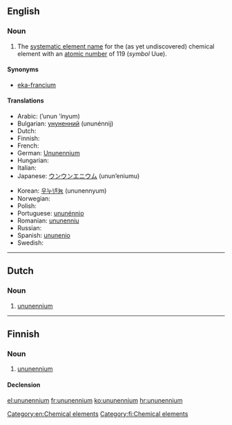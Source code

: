 ==English==
{{elements|Uue|ununoctium|Uuo|unbinilium|Ubn}}

===Noun===
{{wikipedia}}
{{en-noun|-}}

# The [[systematic element name]] for the (as yet undiscovered) chemical element with an [[atomic number]] of 119 (''symbol'' Uue).

====Synonyms====
* [[eka-francium]]

====Translations====
{{trans-top|chemical element}}
* Arabic: {{Arab|[[أونون إينيوم]]}} (’unun ’ínyum) {{m}}
* Bulgarian: [[унуненний]] (ununénnij) {{m}}
* Dutch: {{t-|nl|ununennium|n}}
* Finnish: {{t-|fi|ununennium}}
* French: {{t-|fr|ununennium|m}}
* German: [[Ununennium]] {{n}}
* Hungarian: {{t-|hu|ununennium}}
* Italian: {{t+|it|ununennio|m}}
* Japanese: [[ウンウンエニウム]] (unun’eniumu)
{{trans-mid}}
* Korean: [[우누넨늄]] (ununennyum)
* Norwegian: {{t-|no|ununennium}}
* Polish: {{t-|pl|ununennium|m}}
* Portuguese: [[ununénnio]] {{m}}
* Romanian: [[ununenniu]] {{n}}
* Russian: {{t-|ru|унунэнний|m|tr=ununénnij}}
* Spanish: [[ununenio]] {{m}}
* Swedish: {{t-|sv|ununennium}}
{{trans-bottom}}

[[Category:en:Chemical elements]]

----

==Dutch==
{{elements|Uue|ununoctium|Uuo|unbinilium|Ubn|lang=nl}}

===Noun===
{{nl-noun|n|-|-}}

# [[#English|ununennium]]

----

==Finnish==
{{wikipedia|lang=fi}}

===Noun===
{{head|fi|noun}}

# [[#English|ununennium]]

====Declension====
{{fi-decl-risti|ununennium|nopl=1|i=0}}

[[Category:fi:Chemical elements]]

[[el:ununennium]]
[[fr:ununennium]]
[[ko:ununennium]]
[[hr:ununennium]]